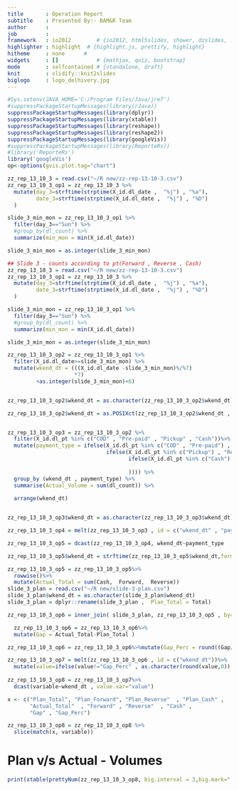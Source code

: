 ---
title       : Operation Report
subtitle    : Presented By:- BAM&R Team
author      :
job         : 
framework   : io2012        # {io2012, html5slides, shower, dzslides, ...}
highlighter : highlight  # {highlight.js, prettify, highlight}
hitheme     : none      # 
widgets     : []            # {mathjax, quiz, bootstrap}
mode        : selfcontained # {standalone, draft}
knit        : slidify::knit2slides
biglogo     : logo_delhivery.jpg
---
```{r , echo=FALSE}  
#Sys.setenv(JAVA_HOME='C:/Program Files/Java/jre7')
#suppressPackageStartupMessages(library(rJava))
suppressPackageStartupMessages(library(dplyr))
suppressPackageStartupMessages(library(xtable))
suppressPackageStartupMessages(library(reshape))
suppressPackageStartupMessages(library(reshape2))
suppressPackageStartupMessages(library(googleVis))
#suppressPackageStartupMessages(library(ReporteRs))
#library('ReporteRs')
library('googleVis')
op<-options(gvis.plot.tag="chart")
```

```{r , echo=FALSE, warning=FALSE}
zz_rep_13_10_3 = read.csv("~/R new/zz-rep-13-10-3.csv")
zz_rep_13_10_3_op1 = zz_rep_13_10_3 %>%
  mutate(day_3=strftime(strptime(X_id.dl_date ,  "%j") , "%a"),
         date_3=strftime(strptime(X_id.dl_date ,  "%j") , "%D")
  )

slide_3_min_mon = zz_rep_13_10_3_op1 %>%
  filter(day_3=="Sun") %>%
  #group_by(dl_count) %>%
  summarize(min_mon = min(X_id.dl_date))

slide_3_min_mon = as.integer(slide_3_min_mon)
```


```{r , echo=FALSE, warning=FALSE}

## Slide 3 - counts according to pt(Forward , Reverse , Cash)
zz_rep_13_10_3 = read.csv("~/R new/zz-rep-13-10-3.csv")
zz_rep_13_10_3_op1 = zz_rep_13_10_3 %>%
  mutate(day_3=strftime(strptime(X_id.dl_date ,  "%j") , "%a"),
         date_3=strftime(strptime(X_id.dl_date ,  "%j") , "%D")
  )

slide_3_min_mon = zz_rep_13_10_3_op1 %>%
  filter(day_3=="Sun") %>%
  #group_by(dl_count) %>%
  summarize(min_mon = min(X_id.dl_date))

slide_3_min_mon = as.integer(slide_3_min_mon)

zz_rep_13_10_3_op2 = zz_rep_13_10_3_op1 %>%
  filter(X_id.dl_date>=slide_3_min_mon) %>%
  mutate(wkend_dt = (((X_id.dl_date -slide_3_min_mon)%/%7)                     
                     *7)
         +as.integer(slide_3_min_mon)+6)


zz_rep_13_10_3_op2$wkend_dt = as.character(zz_rep_13_10_3_op2$wkend_dt)

zz_rep_13_10_3_op2$wkend_dt = as.POSIXct(zz_rep_13_10_3_op2$wkend_dt , format="%j")


zz_rep_13_10_3_op3 = zz_rep_13_10_3_op2 %>%
  filter(X_id.dl_pt %in% c("COD" , "Pre-paid" , "Pickup" , "Cash"))%>%
  mutate(payment_type = ifelse(X_id.dl_pt %in% c("COD" , "Pre-paid") , "Forward",
                               ifelse(X_id.dl_pt %in% c("Pickup") , "Reverse",
                                      ifelse(X_id.dl_pt %in% c("Cash") , "Cash","NA"
                                             
                                      )))) %>%
  group_by (wkend_dt , payment_type) %>%
  summarise(Actual_Volume = sum(dl_count)) %>%
  
  arrange(wkend_dt)


zz_rep_13_10_3_op3$wkend_dt = as.character(zz_rep_13_10_3_op3$wkend_dt)

zz_rep_13_10_3_op4 = melt(zz_rep_13_10_3_op3 , id = c("wkend_dt" , "payment_type") )

zz_rep_13_10_3_op5 = dcast(zz_rep_13_10_3_op4, wkend_dt~payment_type  , value.var="value")

zz_rep_13_10_3_op5$wkend_dt = strftime(zz_rep_13_10_3_op5$wkend_dt,format="%D")

zz_rep_13_10_3_op5 = zz_rep_13_10_3_op5%>%
  rowwise()%>%
  mutate(Actual_Total = sum(Cash,  Forward,  Reverse))
slide_3_plan = read.csv("~/R new/slide-3-plan.csv")
slide_3_plan$wkend_dt = as.character(slide_3_plan$wkend_dt)
slide_3_plan = dplyr::rename(slide_3_plan ,  Plan_Total = Total)

zz_rep_13_10_3_op6 = inner_join( slide_3_plan, zz_rep_13_10_3_op5 , by="wkend_dt")

  zz_rep_13_10_3_op6 = zz_rep_13_10_3_op6%>%
  mutate(Gap = Actual_Total-Plan_Total )

zz_rep_13_10_3_op6 = zz_rep_13_10_3_op6%>%mutate(Gap_Perc = round((Gap/Plan_Total*100),1))

zz_rep_13_10_3_op7 = melt(zz_rep_13_10_3_op6 , id = c("wkend_dt"))%>%
  mutate(value=ifelse(value!="Gap_Perc" , as.character(round(value,0)) , paste(value , "%")))
  
zz_rep_13_10_3_op8 = zz_rep_13_10_3_op7%>%
  dcast(variable~wkend_dt , value.var="value")

x <- c("Plan_Total", "Plan_Forward", "Plan_Reverse"  , "Plan_Cash" , 
       "Actual_Total"  , "Forward" , "Reverse"  , "Cash" , 
       "Gap" , "Gap_Perc")

zz_rep_13_10_3_op8 = zz_rep_13_10_3_op8 %>%
  slice(match(x, variable))

```

  
# Plan v/s Actual - Volumes
```{r ,echo=FALSE , results='asis'}
print(xtable(prettyNum(zz_rep_13_10_3_op8, big.interval = 3,big.mark=",")),type="html", include.rownames=FALSE)

```
